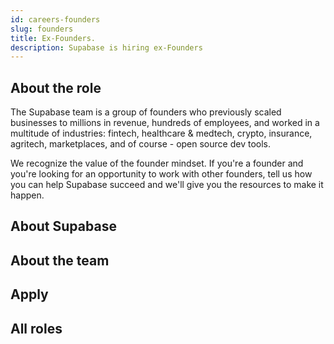 ```yaml
---
id: careers-founders
slug: founders
title: Ex-Founders.
description: Supabase is hiring ex-Founders
---
```



<Freeze />

## About the role

The Supabase team is a group of founders who previously scaled businesses to millions in revenue, hundreds of employees, and worked in a multitude of industries:
fintech, healthcare & medtech, crypto, insurance, agritech, marketplaces, and of course - open source dev tools.

We recognize the value of the founder mindset. 
If you're a founder and you're looking for an opportunity to work with other founders, tell us how you can help Supabase succeed and we'll give you the resources to make it happen.

## About Supabase

<About/> 

## About the team

<Team/> 

## Apply

<Apply/> 

## All roles

<Roles/> 